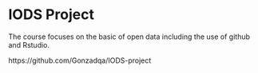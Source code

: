 
# IODS Project

The course focuses on the basic of open data including the use of github and Rstudio.

https://github.com/Gonzadqa/IODS-project